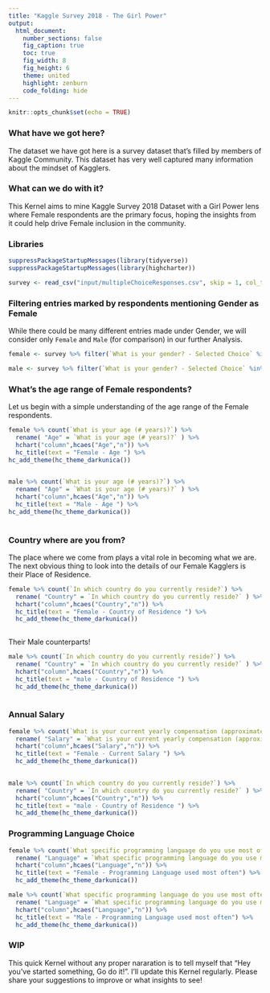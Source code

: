 ```yaml
---
title: "Kaggle Survey 2018 - The Girl Power"
output:
  html_document:
    number_sections: false
    fig_caption: true
    toc: true
    fig_width: 8
    fig_height: 6
    theme: united
    highlight: zenburn
    code_folding: hide
---
```


```r
knitr::opts_chunk$set(echo = TRUE)
```


### What have we got here?

The dataset we have got here is a survey dataset that's filled by members of Kaggle Community. This dataset has very well captured many information about the mindset of Kagglers. 


### What can we do with it?


This Kernel aims to mine Kaggle Survey 2018 Dataset with a Girl Power lens where Female respondents are the primary focus, hoping the insights from it could help drive Female inclusion in the community. 


### Libraries

```r
suppressPackageStartupMessages(library(tidyverse)) 
suppressPackageStartupMessages(library(highcharter))
```


```r
survey <- read_csv("input/multipleChoiceResponses.csv", skip = 1, col_types = cols())
```

### Filtering  entries marked by respondents mentioning Gender as Female 

While there could be many different entries made under Gender, we will consider only `Female` and `Male` (for comparison) in our further Analysis. 

```r
female <- survey %>% filter(`What is your gender? - Selected Choice` %in% "Female")

male <- survey %>% filter(`What is your gender? - Selected Choice` %in% "Male")
```


### What's the age range of Female respondents?

Let us begin with a simple understanding of the age range of the Female respondents. 

```r
female %>% count(`What is your age (# years)?`) %>% 
  rename( "Age" = `What is your age (# years)?` ) %>% 
  hchart("column",hcaes("Age","n")) %>% 
  hc_title(text = "Female - Age ") %>% 
hc_add_theme(hc_theme_darkunica()) 
  
```


```r
male %>% count(`What is your age (# years)?`) %>% 
  rename( "Age" = `What is your age (# years)?` ) %>% 
  hchart("column",hcaes("Age","n")) %>% 
  hc_title(text = "Male - Age ") %>% 
hc_add_theme(hc_theme_darkunica()) 
  
```

### Country where are you from?

The place where we come from plays a vital role in becoming what we are. The next obvious thing to look into the details of our Female Kagglers is their Place of Residence. 

```r
female %>% count(`In which country do you currently reside?`) %>%
  rename( "Country" = `In which country do you currently reside?` ) %>% 
  hchart("column",hcaes("Country","n")) %>% 
  hc_title(text = "Female - Country of Residence ") %>% 
  hc_add_theme(hc_theme_darkunica()) 
  
```

Their Male counterparts! 

```r
male %>% count(`In which country do you currently reside?`) %>%
  rename( "Country" = `In which country do you currently reside?` ) %>% 
  hchart("column",hcaes("Country","n")) %>% 
  hc_title(text = "male - Country of Residence ") %>% 
  hc_add_theme(hc_theme_darkunica()) 
  
```


### Annual Salary


```r

female %>% count(`What is your current yearly compensation (approximate $USD)?`) %>%
  rename( "Salary" = `What is your current yearly compensation (approximate $USD)?` ) %>% 
  hchart("column",hcaes("Salary","n")) %>% 
  hc_title(text = "Female - Current Salary ") %>% 
  hc_add_theme(hc_theme_darkunica()) 
  
```


```r
male %>% count(`In which country do you currently reside?`) %>%
  rename( "Country" = `In which country do you currently reside?` ) %>% 
  hchart("column",hcaes("Country","n")) %>% 
  hc_title(text = "male - Country of Residence ") %>% 
  hc_add_theme(hc_theme_darkunica()) 
```




### Programming Language Choice

```r

female %>% count(`What specific programming language do you use most often? - Selected Choice`) %>%
  rename( "Language" = `What specific programming language do you use most often? - Selected Choice`) %>% 
  hchart("column",hcaes("Language","n")) %>% 
  hc_title(text = "Female - Programming Language used most often") %>% 
  hc_add_theme(hc_theme_darkunica())

```

```r

male %>% count(`What specific programming language do you use most often? - Selected Choice`) %>%
  rename( "Language" = `What specific programming language do you use most often? - Selected Choice`) %>% 
  hchart("column",hcaes("Language","n")) %>% 
  hc_title(text = "Male - Programming Language used most often") %>% 
  hc_add_theme(hc_theme_darkunica()) 

```




### WIP

This quick Kernel without any proper nararation is to tell myself that "Hey you've started something, Go do it!". I'll update this Kernel regularly. Please share your suggestions to improve or what insights to see!